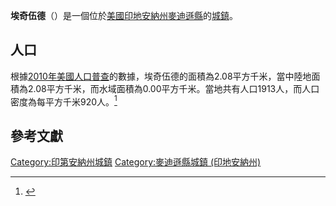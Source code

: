{{noteTA
|G1=USState
|G2=地名
|G3=Unit
}}
{{Infobox settlement
|name            = 埃奇伍德
|native_name = Edgewood
|settlement_type          = [[鎮|城鎮]]
|image_skyline            = Madison County Indiana Incorporated and Unincorporated areas Edgewood Highlighted 1820332.svg
|imagesize                = 250px
|image_map                = 
|mapsize                  = 
|subdivision_type         = [[世界政區索引|國家]]
|subdivision_type1        = [[美国州份|州份]]
|subdivision_type2        = [[印地安納州行政區劃|縣]]
|subdivision_name         = [[美国|美国]]
|subdivision_name1        = [[印地安納州|印地安納州]]
|subdivision_name2        = [[麥迪遜縣_(印地安納州)|麥迪遜縣]]
|elevation_ft             = 879
|elevation_m              = 268
|timezone                 = [[北美东部时区|CST]]
|area_total_km2           = 2.08
|area_land_km2            = 2.08
|area_water_km2           = 0.00
|area_total_sq_mi         = 
|area_land_sq_mi          = 
|area_water_sq_mi         = 
|population_as_of         = [[2010年美國人口普查|2010]]
|population_footnotes     = 
|population_total         = 1913
|population_density_km2   = auto
|population_density_sq_mi = auto
|utc_offset               = -5
|coordinates              = {{coord|40|06|08|N|85|44|08|W|display=inline,title}}
| coor_pinpoint           = 
| coordinates_footnotes   = 
|timezone_DST             = EDT
|utc_offset_DST           = -4
|postal_code_type         = [[美國郵區編號|郵區編號]]
|postal_code              = 
|area_code                = {{link-en|电话区号765|Area code 765|765}}
|blank_name = [[地名信息系统|GNIS ID]]
|blank_info = 434014<ref name="GNIS">{{cite gnis|434014|Edgewood}}</ref>
}}
'''埃奇伍德'''（{{lang-en|Edgewood}}）是一個位於[[美國|美國]][[印地安納州|印地安納州]][[麥迪遜縣_(印地安納州)|麥迪遜縣]]的[[鎮|城鎮]]。

== 人口 ==
根據[[2010年美國人口普查|2010年美國人口普查]]的數據，埃奇伍德的面積為2.08平方千米，當中陸地面積為2.08平方千米，而水域面積為0.00平方千米。當地共有人口1913人，而人口密度為每平方千米920人。<ref name="GR8">{{cite web|url=http://factfinder2.census.gov|publisher=[[美国人口调查局|美国人口调查局]]|accessdate=2011-05-14|title=American FactFinder|archive-date=2013-09-11|archive-url=https://web.archive.org/web/20130911234518/http://factfinder2.census.gov/|dead-url=no}}</ref>

== 參考文獻 ==
{{reflist}}
{{麥迪遜縣 (印地安納州)}}
{{Indiana-geo-stub}}
{{DEFAULTSORT:Edgewood, Indiana}}
[[Category:印第安納州城鎮|Category:印第安納州城鎮]]
[[Category:麥迪遜縣城鎮_(印地安納州)|Category:麥迪遜縣城鎮 (印地安納州)]]